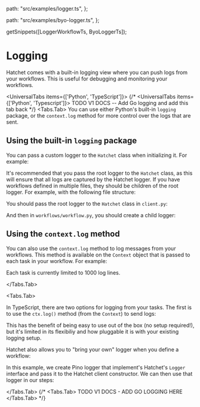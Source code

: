 
  path: "src/examples/logger.ts",
};

  path: "src/examples/byo-logger.ts",
};

  getSnippets([LoggerWorkflowTs, ByoLoggerTs]);

# Logging

Hatchet comes with a built-in logging view where you can push logs from your workflows. This is useful for debugging and monitoring your workflows.

<UniversalTabs items={['Python', 'TypeScript']}>
{/* <UniversalTabs items={['Python', 'Typescript']}> TODO V1 DOCS -- Add Go logging and add this tab back */}
  <Tabs.Tab>
You can use either Python's built-in `logging` package, or the `context.log` method for more control over the logs that are sent.

## Using the built-in `logging` package

You can pass a custom logger to the `Hatchet` class when initializing it. For example:

<Snippet src={snips.python.logger.client.rootlogger} />

It's recommended that you pass the root logger to the `Hatchet` class, as this will ensure that all logs are captured by the Hatchet logger. If you have workflows defined in multiple files, they should be children of the root logger. For example, with the following file structure:

<FileTree>
  <FileTree.File name="client.py" />
  <FileTree.File name="worker.py" />
  <FileTree.Folder name="workflows" defaultOpen>
    <FileTree.File name="workflow.py" />
  </FileTree.Folder>
</FileTree>

You should pass the root logger to the `Hatchet` class in `client.py`:

<Snippet src={snips.python.logger.client.rootlogger} />

And then in `workflows/workflow.py`, you should create a child logger:

<Snippet src={snips.python.logger.workflow.loggingworkflow} />

## Using the `context.log` method

You can also use the `context.log` method to log messages from your workflows. This method is available on the `Context` object that is passed to each task in your workflow. For example:

<Snippet src={snips.python.logger.workflow.contextlogger} />

Each task is currently limited to 1000 log lines.

</Tabs.Tab>

<Tabs.Tab>

In TypeScript, there are two options for logging from your tasks. The first is to use the `ctx.log()` method (from the `Context`) to send logs:

<GithubSnippet src={LoggerWorkflowTs} target="Logger" />

This has the benefit of being easy to use out of the box (no setup required!), but it's limited in its flexibiliy and how pluggable it is with your existing logging setup.

Hatchet also allows you to "bring your own" logger when you define a workflow:

<GithubSnippet src={ByoLoggerTs} target="Create Pino logger" />

In this example, we create Pino logger that implement's Hatchet's `Logger` interface and pass it to the Hatchet client constructor. We can then use that logger in our steps:

<GithubSnippet src={ByoLoggerTs} target="Use the logger" />

</Tabs.Tab>
{/* <Tabs.Tab>
TODO V1 DOCS - ADD GO LOGGING HERE
</Tabs.Tab> */}

</UniversalTabs>
